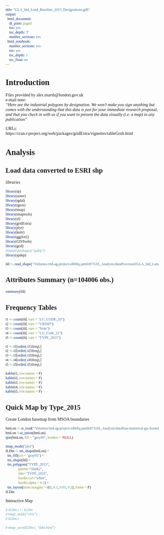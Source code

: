 ```yaml
---
title: "GLA_Ind_Land_Baseline_2015_Designations.gdb"
output:
  html_document:
    df_print: paged
    toc: yes
    toc_depth: '3'
    number_sections: yes
  html_notebook:
    number_sections: yes
    toc: yes
    toc_depth: 3
    toc_float: no
---
```

<style>
* {
  font-family: "Palatino"
}

h1{
    font-size: 190%
}

h2{
    font-size: 160%
}

h3{
    font-size: 150%
}

h4{
    font-size: 130%
}

h5{
    font-size: 110%
}

h6{
    font-size: 90%
}
</style>


# Introduction
Files provided by alex.marsh@london.gov.uk  
e-mail note:  
*"Here are the industrial polygons by designation. We won’t make you sign anything but comes with the understanding that this data is just for your immediate research proposal, and that you check in with us if you want to present the data visually (i.e. a map) in any publication"*  

URLs:  
https://cran.r-project.org/web/packages/gridExtra/vignettes/tableGrob.html  

# Analysis
## Load data converted to ESRI shp
*libraries*
```r
library(sp)
library(raster)
library(rgdal)
library(rgeos)
library(tmap)
library(tmaptools)
library(sf)
library(gridExtra)
library(plyr)
library(knitr)
library(ggplot2)
library(GISTools)
library(grid)
#install.packages("spdep")
library(spdep)
```

```r
ild <- read_shape("/Volumes/ritd-ag-project-rd00lq-jamfe87/GIS_Analysis/dataProcessed/GLA_Ind_Land_Baseline_2015/GLA_Ind_Land_bl_2015.shp")
```

## Attributes Summary (n=104006 obs.)
```r
summary(ild)
```

## Frequency Tables
```r
t1 <- count(ild, vars = "LU_CODE_20")
t2 <- count(ild, vars = "URSID")
t3 <- count(ild, vars = "Note")
t4 <- count(ild, vars = "LU_Code_21")
t5 <- count(ild, vars = "TYPE_2015")

t1 <- t1[order(-t1$freq),]
t2 <- t2[order(-t2$freq),]
t3 <- t3[order(-t3$freq),]
t4 <- t4[order(-t4$freq),]
t5 <- t5[order(-t5$freq),]

kable(t1, row.names = F)
kable(t2, row.names = F)
kable(t3, row.names = F)
kable(t4, row.names = F)
kable(t5, row.names = F)
```

## Quick Map by Type_2015

Create London basemap from MSOA boundaries
```r
bmLon <- st_read("/Volumes/ritd-ag-project-rd00lq-jamfe87/GIS_Analysis/dataRaw/statistical-gis-boundaries-london/ESRI/MSOA_2011_London_gen_MHW.shp")
bmLon <-st_union(bmLon)
qtm(bmLon, fill = "grey90", borders = NULL)
```

```r
tmap_mode("plot")
ILDm <- tm_shape(bmLon) +
  tm_fill(col = "gray95") +
  tm_shape(ild) +
  tm_polygons("TYPE_2015",
              palette="Dark2",
              title="TYPE_2015",
              border.col="white",
              border.alpha = 0.1) +
  tm_layout(inner.margins = c(0, 0.1, 0.05, 0.2), frame = F)
ILDm
```
Interactive Map
```r
# ILDm.i <- ILDm
# tmap_mode("view")
# ILDm.i
```

```r
# tmap_save(ILDm.i, "ildm.html")
```

